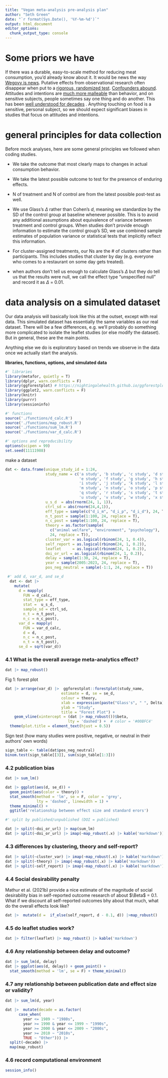 ```yaml
---
title: "Vegan meta-analysis pre-analysis plan"
author: "Seth Green"
date: "`r format(Sys.Date(), '%Y-%m-%d')`"
output: html_document
editor_options: 
  chunk_output_type: console
---
```


# Some priors we have
If there was a durable, easy-to-scale method for reducing meat consumption, you’d already know about it. It would be news the way [Wegovy is news](https://nymag.com/press/2023/02/people-have-swapped-their-old-diets-for-a-dose-of-ozempic.html).
Putative effects from observational research often disappear when put to a [rigorous, randomized test](https://papers.ssrn.com/sol3/papers.cfm?abstract_id=1330479). [Confounders abound](https://www.jstor.org/stable/2676645).
Attitudes and intentions are [much more malleable](https://thehumaneleague.org/article/gfu-rcts) than behavior, and on sensitive subjects, people sometimes say one thing and do another. This has been [well understood for decades](https://www.jsad.com/doi/abs/10.15288/jsa.1981.42.355?journalCode=jsa)
.
Anything touching on food is a sensitive, personal subject, so we should expect significant biases in studies that focus on attitudes and intentions.

# general principles for data collection 

Before mock analyses, here are some general principles we followed when coding studies.

* We take the outcome that most clearly maps to changes in actual consumption behavior. 

* We take the latest possible outcome to test for the presence of enduring effects. 

* N of treatment and N of control are from the latest possible post-test as well.

* We use Glass's $\Delta$ rather than Cohen's *d*, meaning we standardize by the SD of the control group at baseline whenever possible. This is to avoid any additional assumptions about equivalence of variance between treatment and control groups. When studies don't provide enough information to estimate the control group's SD, we use combined sample estimates of population variance or statistical tests that implicitly reflect this information.

* For cluster-assigned treatments, our Ns are the # of clusters rather than participants. This includes studies that cluster by day (e.g. everyone who comes to a restaurant on some day gets treated).

* when authors don't tell us enough to calculate Glass's $\Delta$ but they do tell us that the results were null, we call the effect type "unspecified null" and record it as $\Delta$ = 0.01.

# data analysis on a simulated dataset

Our data analysis will basically look like this at the outset, except with real data. This simulated dataset has essentially the same variables as our real dataset. There will be a few differences, e.g. we'll probably do something more complicated to isolate the leaflet studies (or else modify the dataset). But in general, these are the main points.

Anything else we do is exploratory based on trends we observe in the data once we actually start the analysis.

**libraries, functions, options, and simulated data**

```r
#' libraries
library(metafor, quietly = T)
library(dplyr, warn.conflicts = F)
library(ggforestplot) # https://nightingalehealth.github.io/ggforestplot
library(ggplot2, warn.conflicts = F)
library(knitr)
library(purrr)
library(sessioninfo)

#' functions
source('./functions/d_calc.R')
source('./functions/map_robust.R')
source('./functions/sum_lm.R')
source('./functions/var_d_calc.R')

#' options and reproducibility
options(scipen = 99)
set.seed(11111988)

```

make a dataset
```r
dat <- data.frame(unique_study_id = 1:24,
                  study_name = c('a study', 'b study', 'c study', 'd study', 
                                 'e study', 'f study', 'g study', 'h study', 
                                 'i study', 'j study', 'k study', 'l study',
                                 'm study', 'n study', 'o study', 'p study',
                                 'q study', 'r study', 's study', 't study',
                                 'u study', 'v study', 'w study', 'x study'),
                  u_s_d  = abs(rnorm(24, 1, 1)),
                  ctrl_sd = abs(rnorm(24,4,1)),
                  eff_type = sample(c("d_i_m", "d_i_p", "d_i_d"), 24, T),
                  n_t_post = sample(1:100, 24, replace = T),
                  n_c_post = sample(1:100, 24, replace = T),
                  theory = as.factor(sample(
                    c("animal welfare", "environment", "psychology"), 
                    24, replace = T)),
                  cluster_var = as.logical(rbinom(24, 1, 0.4)),
                  self_report = as.logical(rbinom(24, 1, 0.2)),
                  leaflet     = as.logical(rbinom(24, 1, 0.2)),
                  doi_or_url = as.logical(rbinom(24, 1, 0.2)),
                  delay = sample(1:30, 24, replace = T),
                  year = sample(2005:2023, 24, replace = T),
                  pos_neg_neutral = sample(-1:1, 24, replace = T))

 #' add d, var_d, and se_d
  dat <- dat |>
    mutate(
      d = mapply(
        FUN = d_calc,
        stat_type = eff_type,
        stat =  u_s_d,
        sample_sd = ctrl_sd,
        n_t = n_t_post,
        n_c = n_c_post),
      var_d = mapply(
        FUN = var_d_calc,
        d = d,
        n_c = n_c_post,
        n_t = n_t_post),
      se_d = sqrt(var_d))
```

### 4.1 What is the overall average meta-analytics effect?

```r
dat |> map_robust()
```

Fig 1: forest plot

```r
dat |> arrange(var_d) |>  ggforestplot::forestplot(study_name, 
                         estimate = d, se = se_d, 
                         colour = theory, 
                         xlab = expression(paste("Glass's", " ", Delta)), 
                         ylab = "Study",
                         title = "Forest Plot") +
    geom_vline(xintercept = (dat |> map_robust())$beta, 
                            lty = 'dashed') +  # color = '#00BFC4'
  theme(plot.title = element_text(hjust = 0.5))
```

Sign test (how many studies were positive, negative, or neutral in their authors' own words)

```r
sign_table <- table(dat$pos_neg_neutral)
binom.test(sign_table[[3]], sum(sign_table[1:3]))

```

### 4.2 publication bias
```r
dat |> sum_lm()

dat |> ggplot(aes(d, se_d)) + 
  geom_point(aes(color = theory)) + 
  stat_smooth(method = 'lm', se = F, color = 'grey', 
              lty = 'dashed', linewidth = 1) + 
  theme_minimal() +
  ggtitle('relationship between effect size and standard erors')

#' split by published/unpublished (DOI = published)

dat |> split(~doi_or_url) |> map(sum_lm) 
dat |> split(~doi_or_url) |> imap(~map_robust(.x) |> kable('markdown')) 
```

### 4.3 differences by clustering, theory and self-report? 

```r

dat |> split(~cluster_var) |> imap(~map_robust(.x) |> kable('markdown'))
dat |> split(~theory) |> imap(~map_robust(.x) |> kable('markdown'))
dat |> split(~self_report) |> imap(~map_robust(.x) |> kable('markdown'))
```

### 4.4 Social desirability penalty
Mathur et al. (2021b) provide a nice estimate of the magnitude of social desirability bias in self-reported outcome research of about $\Beta$ = 0.1. What if we discount all self-reported outcomes bhy about that much, what do the overall effects look like?
```r
dat |>  mutate(d =  if_else(self_report, d - 0.1, d)) |>map_robust()
```

### 4.5 do leaflet studies work? 

```r
dat |> filter(leaflet) |> map_robust() |> kable('markdown')
```

### 4.6 Any relationship between delay and outcome?

```r
dat |> sum_lm(d, delay)
dat |> ggplot(aes(d, delay)) + geom_point() + 
  stat_smooth(method = 'lm', se = F) + theme_minimal()
```

### 4.7 any relationship between publication date and effect size or validity?

```r

dat |> sum_lm(d, year)

dat |>  mutate(decade = as.factor(
      case_when(
        year <= 1989 ~ "1980s",
        year >= 1990 & year <= 1999 ~ "1990s",
        year >= 2000 & year <= 2009 ~ "2000s",
        year >= 2010 ~ "2010s",
        TRUE ~ "Other"))) |>
  split(~decade) |>  
  map(map_robust)

```

### 4.6 record computational environment
```r
session_info()
```